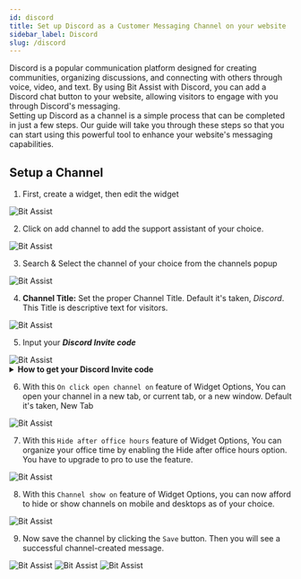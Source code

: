 ```yaml
---
id: discord
title: Set up Discord as a Customer Messaging Channel on your website
sidebar_label: Discord
slug: /discord
---
```




Discord is a popular communication platform designed for creating communities, organizing discussions, and connecting with others through voice, video, and text. By using Bit Assist with Discord, you can add a Discord chat button to your website, allowing visitors to engage with you through Discord's messaging.   
Setting up Discord as a channel is a simple process that can be completed in just a few steps. Our guide will take you through these steps so that you can start using this powerful tool to enhance your website's messaging capabilities.

## Setup a Channel

1.	First, create a widget, then edit the widget
  <Image src="channels/create-widget" alt="Bit Assist" w="1046" h="200"/>
 
2.	Click on add channel to add the support assistant of your choice.
  <Image src="channels/create-click-add-channel" alt="Bit Assist" w="1046" h="200"/>
 
3.	Search & Select the channel of your choice from the channels popup
  <Image src="channels/discord/search-and-select" alt="Bit Assist" w="1046" h="200"/>
 

4.	**Channel Title:** Set the proper Channel Title. Default it's taken, *Discord*. This Title is descriptive text for visitors.
  <Image src="channels/discord/channel-title" alt="Bit Assist" w="1046" h="200"/>
 
5.	Input your ***Discord Invite code*** 
  <Image src="channels/discord/channel-username" alt="Bit Assist" w="1046" h="200"/>


<details>
      <summary>
       <b>How to get your Discord Invite code</b>
      </summary>
      <div>
          <ul>
            <li>First, Login your Discord account</li>
            <li>Navigate your discord server</li>
            <li>Click the edit button on the right of the channel.
                  <Image src="channels/discord/click-edit-channels-setting" alt="Discord setting - Bit Assist" w="1046" h="200"/>
              </li>
            <li>Navigate to 'Invites' and copy the Invite code if already generated. However, if there is no code generated yet, please click on the 'create one' button to generate the code.
                  <Image src="channels/discord/copy-invite-code" alt="Discord setting - Bit Assist" w="1046" h="200"/>
             </li>
            <li>Then paste into the Discord Invite code field of your channels popup.</li>
         </ul>
      </div>
</details>


6.	With this `On click open channel on` feature of Widget Options, You can open your channel in a new tab, or current tab, or a new window. Default it's taken, New Tab
  <Image src="channels/open-channel" alt="Bit Assist" w="1046" h="200"/>
 
7.	With this `Hide after office hours` feature of Widget Options, You can organize your office time by enabling the Hide after office hours option. You have to upgrade to pro to use the feature.
  <Image src="channels/business-hours" alt="Bit Assist" w="1046" h="200"/>
 
8.	With this `Channel show on` feature of Widget Options, you can now afford to hide or show channels on mobile and desktops as of your choice.
  <Image src="channels/hide-and-show-channel" alt="Bit Assist" w="1046" h="200"/>

9.	Now save the channel by clicking the `Save` button. Then you will see a successful channel-created message.
  <Image src="channels/save" alt="Bit Assist" w="1046" h="200"/>
  <Image src="channels/discord/successful-message" alt="Bit Assist" w="1046" h="200"/>
  <Image src="channels/discord/window-show" alt="Bit Assist" w="1046" h="200"/>




<Feedback/>